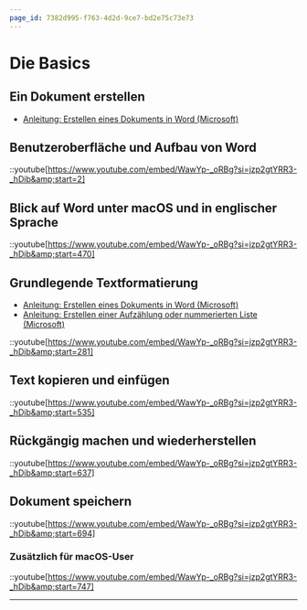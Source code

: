 ```yaml
---
page_id: 7382d995-f763-4d2d-9ce7-bd2e75c73e73
---
```


# Die Basics

## Ein Dokument erstellen

- [Anleitung: Erstellen eines Dokuments in Word (Microsoft)](https://support.microsoft.com/de-de/office/erstellen-eines-dokuments-in-word-aafc163a-3a06-45a9-b451-cb7250dcbaa1)

## Benutzeroberfläche und Aufbau von Word

::youtube[https://www.youtube.com/embed/WawYp-_oRBg?si=jzp2gtYRR3-_hDib&amp;start=2]

## Blick auf Word unter macOS und in englischer Sprache

::youtube[https://www.youtube.com/embed/WawYp-_oRBg?si=jzp2gtYRR3-_hDib&amp;start=470]

## Grundlegende Textformatierung

- [Anleitung: Erstellen eines Dokuments in Word (Microsoft)](https://support.microsoft.com/de-de/office/erstellen-eines-dokuments-in-word-aafc163a-3a06-45a9-b451-cb7250dcbaa1)
- [Anleitung: Erstellen einer Aufzählung oder nummerierten Liste (Microsoft)](https://support.microsoft.com/de-de/office/erstellen-einer-aufz%C3%A4hlung-oder-nummerierten-liste-9ff81241-58a8-4d88-8d8c-acab3006a23e?wt.mc_id=fsn_word_format_text#)

::youtube[https://www.youtube.com/embed/WawYp-_oRBg?si=jzp2gtYRR3-_hDib&amp;start=281]

## Text kopieren und einfügen

::youtube[https://www.youtube.com/embed/WawYp-_oRBg?si=jzp2gtYRR3-_hDib&amp;start=535]

## Rückgängig machen und wiederherstellen

::youtube[https://www.youtube.com/embed/WawYp-_oRBg?si=jzp2gtYRR3-_hDib&amp;start=637]

## Dokument speichern

::youtube[https://www.youtube.com/embed/WawYp-_oRBg?si=jzp2gtYRR3-_hDib&amp;start=694]

### Zusätzlich für macOS-User

::youtube[https://www.youtube.com/embed/WawYp-_oRBg?si=jzp2gtYRR3-_hDib&amp;start=747]

---

